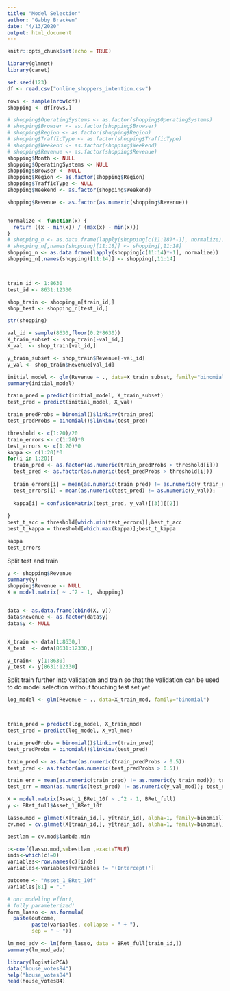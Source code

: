 ```yaml
---
title: "Model Selection"
author: "Gabby Bracken"
date: "4/13/2020"
output: html_document
---
```


```r
knitr::opts_chunk$set(echo = TRUE)
```

```r
library(glmnet)
library(caret)
```

```r
set.seed(123)
df <- read.csv("online_shoppers_intention.csv")

rows <- sample(nrow(df))
shopping <- df[rows,]
```


```r
# shopping$OperatingSystems <- as.factor(shopping$OperatingSystems)
# shopping$Browser <- as.factor(shopping$Browser)
# shopping$Region <- as.factor(shopping$Region)
# shopping$TrafficType <- as.factor(shopping$TrafficType)
# shopping$Weekend <- as.factor(shopping$Weekend)
# shopping$Revenue <- as.factor(shopping$Revenue)
shopping$Month <- NULL
shopping$OperatingSystems <- NULL
shopping$Browser <- NULL
shopping$Region <- as.factor(shopping$Region)
shopping$TrafficType <- NULL
shopping$Weekend <- as.factor(shopping$Weekend)

shopping$Revenue <- as.factor(as.numeric(shopping$Revenue))


normalize <- function(x) {
  return ((x - min(x)) / (max(x) - min(x)))
}
# shopping_n <- as.data.frame(lapply(shopping[c(11:18)*-1], normalize)) 
# shopping_n[,names(shopping)[11:18]] <- shopping[,11:18]
shopping_n <- as.data.frame(lapply(shopping[c(11:14)*-1], normalize)) 
shopping_n[,names(shopping)[11:14]] <- shopping[,11:14]



train_id <- 1:8630
test_id <- 8631:12330

shop_train <- shopping_n[train_id,]
shop_test <- shopping_n[test_id,]

str(shopping)
```

```r
val_id = sample(8630,floor(0.2*8630))
X_train_subset <- shop_train[-val_id,]
X_val  <- shop_train[val_id,]

y_train_subset <- shop_train$Revenue[-val_id]
y_val <- shop_train$Revenue[val_id]
```

```r
initial_model <- glm(Revenue ~ ., data=X_train_subset, family="binomial")
summary(initial_model)
```

```r
train_pred = predict(initial_model, X_train_subset)
test_pred = predict(initial_model, X_val)

train_predProbs = binomial()$linkinv(train_pred)
test_predProbs = binomial()$linkinv(test_pred)

threshold <- c(1:20)/20
train_errors <- c(1:20)*0
test_errors <- c(1:20)*0
kappa <- c(1:20)*0
for(i in 1:20){
  train_pred <- as.factor(as.numeric(train_predProbs > threshold[i]))
  test_pred <- as.factor(as.numeric(test_predProbs > threshold[i]))
  
  train_errors[i] = mean(as.numeric(train_pred) != as.numeric(y_train_subset));
  test_errors[i] = mean(as.numeric(test_pred) != as.numeric(y_val));
  
  kappa[i] = confusionMatrix(test_pred, y_val)[[3]][[2]]
  
}
best_t_acc = threshold[which.min(test_errors)];best_t_acc
best_t_kappa = threshold[which.max(kappa)];best_t_kappa

kappa
test_errors

```



Split test and train
```r

y <- shopping$Revenue
summary(y)
shopping$Revenue <- NULL
X = model.matrix( ~ .^2 - 1, shopping)


data <- as.data.frame(cbind(X, y))
data$Revenue <- as.factor(data$y)
data$y <- NULL


X_train <- data[1:8630,]
X_test  <- data[8631:12330,]

y_train<- y[1:8630]
y_test <- y[8631:12330]
```


Split train further into validation and train so that the validation can be used to do model selection without touching test set yet





```r
log_model <- glm(Revenue ~ ., data=X_train_mod, family="binomial")



train_pred = predict(log_model, X_train_mod)
test_pred = predict(log_model, X_val_mod)

train_predProbs = binomial()$linkinv(train_pred)
test_predProbs = binomial()$linkinv(test_pred)

train_pred <- as.factor(as.numeric(train_predProbs > 0.5))
test_pred <- as.factor(as.numeric(test_predProbs > 0.5))

train_err = mean(as.numeric(train_pred) != as.numeric(y_train_mod)); train_err
test_err = mean(as.numeric(test_pred) != as.numeric(y_val_mod)); test_err

```

```r
X = model.matrix(Asset_1_BRet_10f ~ .^2 - 1, BRet_full)
y <- BRet_full$Asset_1_BRet_10f

lasso.mod = glmnet(X[train_id,], y[train_id], alpha=1, family=binomial)
cv.mod = cv.glmnet(X[train_id,], y[train_id], alpha=1, family=binomial)

bestlam = cv.mod$lambda.min

c<-coef(lasso.mod,s=bestlam ,exact=TRUE)
inds<-which(c!=0)
variables<-row.names(c)[inds]
variables<-variables[variables != '(Intercept)']

outcome <- "Asset_1_BRet_10f"
variables[81] = "."

# our modeling effort, 
# fully parameterized!
form_lasso <- as.formula(
  paste(outcome, 
        paste(variables, collapse = " + "), 
        sep = " ~ "))

lm_mod_adv <- lm(form_lasso, data = BRet_full[train_id,])
summary(lm_mod_adv)
```



```r
library(logisticPCA)
data("house_votes84")
help("house_votes84")
head(house_votes84)
```

